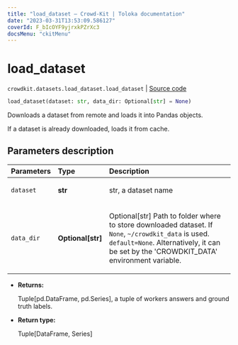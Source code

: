```yaml
---
title: "load_dataset — Crowd-Kit | Toloka documentation"
date: "2023-03-31T13:53:09.586127"
coverId: F_bIcOYF9yjrxkPZrXc3
docsMenu: "ckitMenu"
---
```


# load_dataset

`crowdkit.datasets.load_dataset.load_dataset` | [Source code](https://github.com/Toloka/crowd-kit/blob/v1.2.1/crowdkit/datasets/load_dataset.py#L12)

```python
load_dataset(dataset: str, data_dir: Optional[str] = None)
```

Downloads a dataset from remote and loads it into Pandas objects.

If a dataset is already downloaded, loads it from cache.

## Parameters description

| Parameters | Type | Description |
| :----------| :----| :-----------|
`dataset`|**str**|<p>str, a dataset name</p>
`data_dir`|**Optional\[str\]**|<p>Optional[str] Path to folder where to store downloaded dataset. If `None`, `~/crowdkit_data` is used. `default=None`. Alternatively, it can be set by the 'CROWDKIT_DATA' environment variable.</p>

* **Returns:**

  Tuple[pd.DataFrame, pd.Series], a tuple of workers answers and ground truth labels.

* **Return type:**

  Tuple\[DataFrame, Series\]